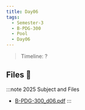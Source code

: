 ```yaml
---
title: Day06
tags:
  - Semester-3
  - B-PDG-300
  - Pool
  - Day06
---
```

> Timeline: ?


## Files 📂

:::note 2025 Subject and Files
- [B-PDG-300_d06.pdf](https://github.com/Studio-17/Epitech-Subjects/raw/main/Semester-3/B-PDG-300/Pool/Day06/B-PDG-300_d06.pdf)
:::


